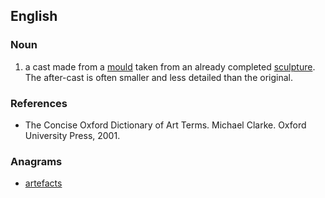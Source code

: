 {{also|aftercast}}
==English==

===Noun===
{{en-noun|head=[[after]]-[[cast]]}}

# {{lb|en|sculpture}} a cast made from a [[mould]] taken from an already completed [[sculpture]]. The after-cast is often smaller and less detailed than the original.

===References===
* The Concise Oxford Dictionary of Art Terms. Michael Clarke. Oxford University Press, 2001.

===Anagrams===
* [[artefacts#English|artefacts]]